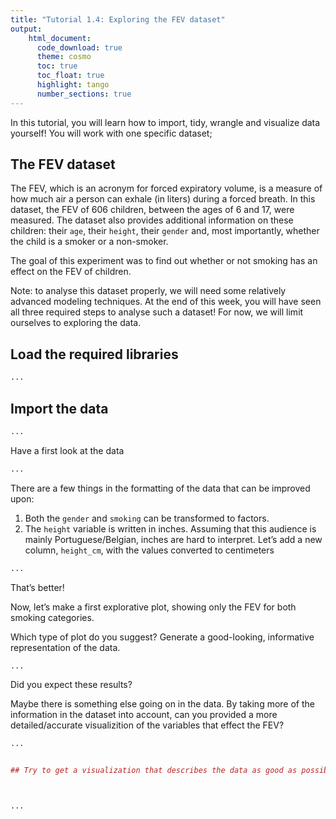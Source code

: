 ```yaml
---
title: "Tutorial 1.4: Exploring the FEV dataset"   
output:
    html_document:
      code_download: true    
      theme: cosmo
      toc: true
      toc_float: true
      highlight: tango
      number_sections: true
---
```


In this tutorial, you will learn how to import, tidy, wrangle and 
visualize data yourself! You will work with one specific dataset;

## The FEV dataset

The FEV, which is an acronym for forced expiratory volume,
is a measure of how much air a person can exhale (in liters) 
during  a forced breath. In this dataset, the FEV of 606 children,
between the ages of 6 and 17, were measured. The dataset
also provides additional information on these children:
their `age`, their `height`, their `gender` and, most
importantly, whether the child is a smoker or a non-smoker.

The goal of this experiment was to find out whether or not
smoking has an effect on the FEV of children.

Note: to analyse this dataset properly, we will need some
relatively advanced modeling techniques. At the end of this 
week, you will have seen all three required steps to analyse
such a dataset! For now, we will limit ourselves to exploring
the data.

## Load the required libraries

```r
...
```

## Import the data

```r
...
```

Have a first look at the data

```r
...
```


There are a few things in the formatting of the
data that can be improved upon:

1. Both the `gender` and `smoking` can be transformed to
factors.
2. The `height` variable is written in inches. Assuming that
this audience is mainly Portuguese/Belgian, inches are hard to
interpret. Let's add a new column, `height_cm`, with the values
converted to centimeters

```r
...
```

That's better!

Now, let's make a first explorative plot, showing
only the FEV for both smoking categories.

Which type of plot do you suggest? Generate a good-looking,
informative representation of the data.

```r
...
```

Did you expect these results?

Maybe there is something else going on in the data. 
By taking more of the information in the dataset into account, can
you provided a more detailed/accurate visualizition of the
variables that effect the FEV?

```r
...


## Try to get a visualization that describes the data as good as possible!!



...
```












